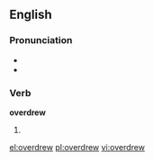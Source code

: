 ==English==

===Pronunciation===
* {{SAMPA|/'/}}
* {{IPA|/ˈovəɻdrʊə/}}

===Verb===
'''overdrew'''

# {{simple past of|overdraw}}

[[el:overdrew]]
[[pl:overdrew]]
[[vi:overdrew]]